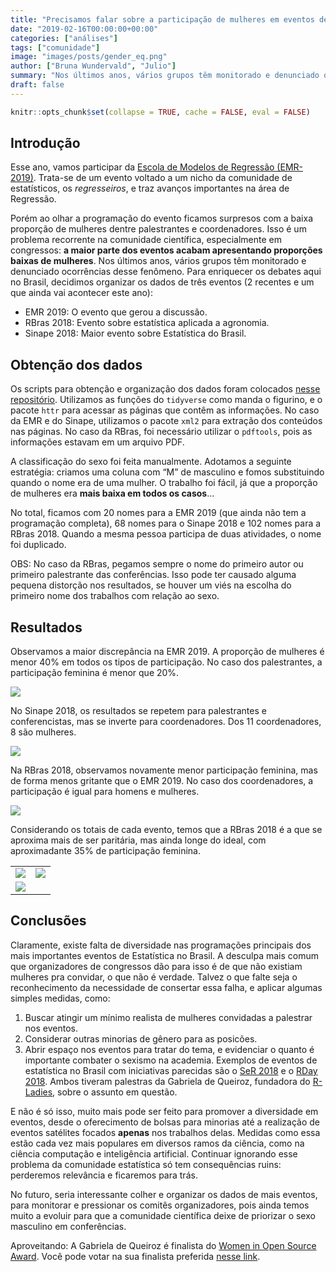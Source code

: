 ```yaml
---
title: "Precisamos falar sobre a participação de mulheres em eventos de estatística"
date: "2019-02-16T00:00:00+00:00"
categories: ["análises"]
tags: ["comunidade"]
image: "images/posts/gender_eq.png"
author: ["Bruna Wundervald", "Julio"]
summary: "Nos últimos anos, vários grupos têm monitorado e denunciado ocorrências desse fenômeno na comunidade científica. Para enriquecer os debates aqui no Brasil, decidimos organizar os dados de três eventos recentes de estatística."
draft: false
---
```


```r
knitr::opts_chunk$set(collapse = TRUE, cache = FALSE, eval = FALSE)
```

## Introdução

Esse ano, vamos participar da 
[Escola de Modelos de Regressão (EMR-2019)](https://elo.iweventos.com.br/evento/escoladeregressao2019/home). 
Trata-se de um evento voltado a um nicho da comunidade de estatísticos,
os *regresseiros*, e traz avanços importantes na área de Regressão. 

Porém ao olhar a programação do evento ficamos surpresos com a baixa proporção de mulheres dentre palestrantes e coordenadores. Isso é um problema recorrente na comunidade científica, especialmente em congressos: **a maior parte dos eventos acabam apresentando proporções baixas de mulheres**. Nos últimos 
anos, vários grupos têm monitorado e denunciado ocorrências desse fenômeno. 
Para enriquecer os debates aqui no Brasil, decidimos organizar os dados 
de três eventos (2 recentes e um que ainda vai acontecer este ano):

- EMR 2019: O evento que gerou a discussão.
- RBras 2018: Evento sobre estatística aplicada a agronomia.
- Sinape 2018: Maior evento sobre Estatística do Brasil.

## Obtenção dos dados

Os scripts para obtenção e organização dos dados foram colocados [nesse repositório](https://github.com/brunaw/eventos_stats_brasil/tree/master/code). 
Utilizamos as funções do `tidyverse` como manda o figurino, e o 
pacote `httr` para acessar as páginas que contêm as informações. 
No caso da EMR e do Sinape, utilizamos o pacote `xml2` para extração 
dos conteúdos nas páginas. No caso da RBras, foi necessário utilizar 
o `pdftools`, pois as informações estavam em um arquivo PDF.

A classificação do sexo foi feita manualmente. Adotamos a seguinte 
estratégia: criamos uma coluna com "M" de masculino e fomos substituindo
quando o nome era de uma mulher. O trabalho foi fácil, já que a proporção
de mulheres era **mais baixa em todos os casos**...

No total, ficamos com 20 nomes para a EMR 2019 (que ainda não tem a programação 
completa), 68 nomes para o Sinape 2018 e 102 nomes para a RBras 2018. 
Quando a mesma pessoa participa de duas atividades, o nome foi duplicado.

OBS: No caso da RBras, pegamos sempre o nome do primeiro autor ou primeiro palestrante das conferências. Isso pode ter causado alguma pequena distorção nos resultados, se houver um viés na escolha do primeiro nome dos trabalhos com relação ao sexo.

## Resultados

Observamos a maior discrepância na EMR 2019. A proporção de mulheres é menor 40% em todos os tipos de participação. No caso dos palestrantes, a participação feminina é menor que 20%. 

![](https://raw.githubusercontent.com/brunaw/eventos_stats_brasil/master/img/emr_2019_part_1.png)

No Sinape 2018, os resultados se repetem para palestrantes e conferencistas, mas se inverte para coordenadores. Dos 11 coordenadores, 8 são mulheres.

![](https://raw.githubusercontent.com/brunaw/eventos_stats_brasil/master/img/sinape_2018_part_1.png)

Na RBras 2018, observamos novamente menor participação feminina, mas de forma menos gritante que o EMR 2019. No caso dos coordenadores, a participação é igual para homens e mulheres.

![](https://raw.githubusercontent.com/brunaw/eventos_stats_brasil/master/img/rbras_2018_part_1.png)

Considerando os totais de cada evento, temos que a RBras 2018 é a que se aproxima mais de ser paritária, mas ainda longe do ideal, com aproximadante 35% de participação feminina. 

<table>
<tr style="border-image-width:0px">
<td><img src="https://raw.githubusercontent.com/brunaw/eventos_stats_brasil/master/img/emr_2019_1.png"/></td>
<td><img src="https://raw.githubusercontent.com/brunaw/eventos_stats_brasil/master/img/sinape_2018_1.png"/></td>
</tr>
<tr>
<td colspan=2><img src="https://raw.githubusercontent.com/brunaw/eventos_stats_brasil/master/img/rbras_2018_1.png" style="max-height:300px"/></td>
</tr>
</table>

## Conclusões

Claramente, existe falta de diversidade nas programações principais 
dos mais importantes eventos de Estatística no Brasil. A desculpa mais
comum que organizadores de congressos dão para isso é de que não existiam
mulheres pra convidar, o que não é verdade. Talvez o que falte seja 
o reconhecimento da necessidade de consertar essa falha, e aplicar
algumas simples medidas, como:

1. Buscar atingir um mínimo realista de mulheres convidadas a palestrar nos
eventos. 
2. Considerar outras minorias de gênero para as posicões. 
3. Abrir espaço nos eventos para tratar do tema, e evidenciar o quanto
é importante combater o sexismo na academia. Exemplos de 
eventos de estatística no Brasil com iniciativas parecidas são o
[SeR 2018](https://ser2018.weebly.com/) e o [RDay 2018](http://rday.leg.ufpr.br/).
Ambos tiveram palestras da Gabriela de Queiroz, fundadora
do [R-Ladies](http://rladies.org), sobre o assunto em questão. 

E não é só isso, muito mais pode ser feito para promover a diversidade
em eventos, desde o oferecimento de bolsas para minorias até a 
realização de eventos satélites focados **apenas** nos trabalhos 
delas. Medidas como essa estão cada vez mais populares em diversos
ramos da ciência, como na ciência computação e inteligência artificial.
Continuar ignorando esse problema da
comunidade estatística só tem consequências ruins: perderemos 
relevância e ficaremos para trás.

No futuro, seria interessante colher e organizar os dados 
de mais eventos, para monitorar e pressionar os comitês organizadores, pois
ainda temos muito a evoluir para que a comunidade científica deixe de 
priorizar o sexo masculino em conferências.

Aproveitando: A Gabriela de Queiroz é finalista do [Women in Open Source Award](https://www.redhat.com/en/about/women-in-open-source). Você pode votar na sua finalista preferida [nesse link](https://www.redhat.com/en/about/women-in-open-source).
